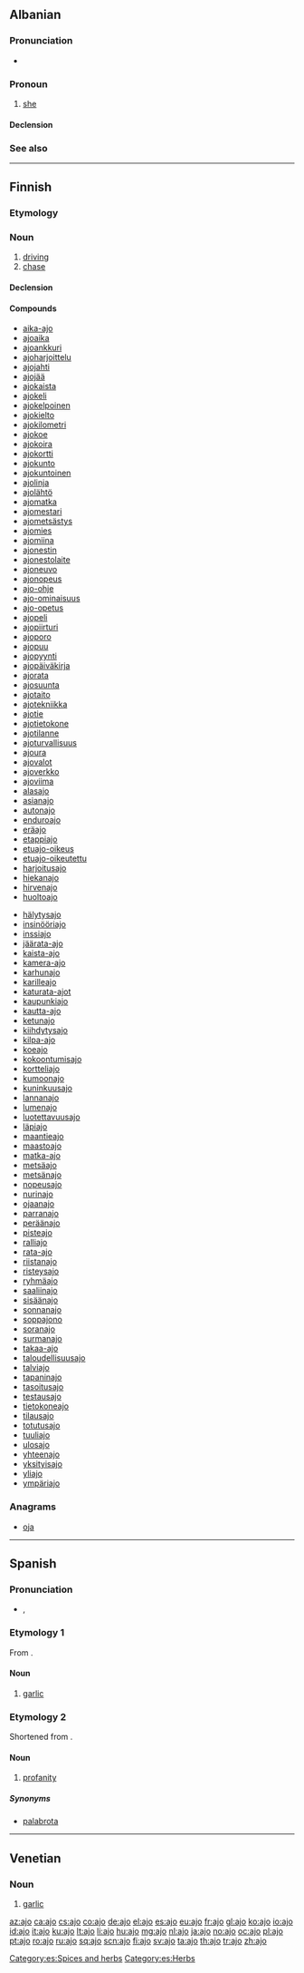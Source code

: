 {{also|-aĵo|aĵo|ajö}}
==Albanian==

===Pronunciation===
* {{IPA|[aˈjɔ]|lang=sq}}

===Pronoun===
{{sq-personal pronoun|g=f|atë|asaj|asaj}}

# [[she]]

====Declension====
{{sq-decl-personal pronoun}}

===See also===
{{sq-personal pronouns}}

----

==Finnish==

===Etymology===
{{suffix|ajaa|o|lang=fi}}

===Noun===
{{fi-noun}}

# [[driving]]
# [[chase]]

====Declension====
{{fi-decl-valo|aj|||o}}

====Compounds====
{{der-top|compounds}}
* [[aika-ajo]]
* [[ajoaika]]
* [[ajoankkuri]]
* [[ajoharjoittelu]]
* [[ajojahti]]
* [[ajojää]]
* [[ajokaista]]
* [[ajokeli]]
* [[ajokelpoinen]]
* [[ajokielto]]
* [[ajokilometri]]
* [[ajokoe]]
* [[ajokoira]]
* [[ajokortti]]
* [[ajokunto]]
* [[ajokuntoinen]]
* [[ajolinja]]
* [[ajolähtö]]
* [[ajomatka]]
* [[ajomestari]]
* [[ajometsästys]]
* [[ajomies]]
* [[ajomiina]]
* [[ajonestin]]
* [[ajonestolaite]]
* [[ajoneuvo]]
* [[ajonopeus]]
* [[ajo-ohje]]
* [[ajo-ominaisuus]]
* [[ajo-opetus]]
* [[ajopeli]]
* [[ajopiirturi]]
* [[ajoporo]]
* [[ajopuu]]
* [[ajopyynti]]
* [[ajopäiväkirja]]
* [[ajorata]]
* [[ajosuunta]]
* [[ajotaito]]
* [[ajotekniikka]]
* [[ajotie]]
* [[ajotietokone]]
* [[ajotilanne]]
* [[ajoturvallisuus]]
* [[ajoura]]
* [[ajovalot]]
* [[ajoverkko]]
* [[ajoviima]]
* [[alasajo]]
* [[asianajo]]
* [[autonajo]]
* [[enduroajo]]
* [[eräajo]]
* [[etappiajo]]
* [[etuajo-oikeus]]
* [[etuajo-oikeutettu]]
* [[harjoitusajo]]
* [[hiekanajo]]
* [[hirvenajo]]
* [[huoltoajo]]
{{der-mid}}
* [[hälytysajo]]
* [[insinööriajo]]
* [[inssiajo]]
* [[jäärata-ajo]]
* [[kaista-ajo]]
* [[kamera-ajo]]
* [[karhunajo]]
* [[karilleajo]]
* [[katurata-ajot]]
* [[kaupunkiajo]]
* [[kautta-ajo]]
* [[ketunajo]]
* [[kiihdytysajo]]
* [[kilpa-ajo]]
* [[koeajo]]
* [[kokoontumisajo]]
* [[kortteliajo]]
* [[kumoonajo]]
* [[kuninkuusajo]]
* [[lannanajo]]
* [[lumenajo]]
* [[luotettavuusajo]]
* [[läpiajo]]
* [[maantieajo]]
* [[maastoajo]]
* [[matka-ajo]]
* [[metsäajo]]
* [[metsänajo]]
* [[nopeusajo]]
* [[nurinajo]]
* [[ojaanajo]]
* [[parranajo]]
* [[peräänajo]]
* [[pisteajo]]
* [[ralliajo]]
* [[rata-ajo]]
* [[riistanajo]]
* [[risteysajo]]
* [[ryhmäajo]]
* [[saaliinajo]]
* [[sisäänajo]]
* [[sonnanajo]]
* [[soppajono]]
* [[soranajo]]
* [[surmanajo]]
* [[takaa-ajo]]
* [[taloudellisuusajo]]
* [[talviajo]]
* [[tapaninajo]]
* [[tasoitusajo]]
* [[testausajo]]
* [[tietokoneajo]]
* [[tilausajo]]
* [[totutusajo]]
* [[tuuliajo]]
* [[ulosajo]]
* [[yhteenajo]]
* [[yksityisajo]]
* [[yliajo]]
* [[ympäriajo]]
{{der-bottom}}

===Anagrams===
* [[oja#Finnish|oja]]

----

==Spanish==

===Pronunciation===
* {{IPA|/ˈaxo/|lang=es}}, {{X-SAMPA|/'axo/}}

===Etymology 1===
From {{etyl|la|es}} {{term|alium|lang=la}}.

====Noun====
{{es-noun|m}}

# [[garlic]]

===Etymology 2===
Shortened from {{term|carajo|car'''ajo'''|lang=es}}.

====Noun====
{{es-noun|m}}

# [[profanity]]

=====Synonyms=====
* [[palabrota]]

[[Category:es:Spices and herbs]]
[[Category:es:Herbs]]

----

==Venetian==

===Noun===
{{vec-noun|aj|m|o|i}}

# [[garlic]]

[[az:ajo]]
[[ca:ajo]]
[[cs:ajo]]
[[co:ajo]]
[[de:ajo]]
[[el:ajo]]
[[es:ajo]]
[[eu:ajo]]
[[fr:ajo]]
[[gl:ajo]]
[[ko:ajo]]
[[io:ajo]]
[[id:ajo]]
[[it:ajo]]
[[ku:ajo]]
[[lt:ajo]]
[[li:ajo]]
[[hu:ajo]]
[[mg:ajo]]
[[nl:ajo]]
[[ja:ajo]]
[[no:ajo]]
[[oc:ajo]]
[[pl:ajo]]
[[pt:ajo]]
[[ro:ajo]]
[[ru:ajo]]
[[sq:ajo]]
[[scn:ajo]]
[[fi:ajo]]
[[sv:ajo]]
[[ta:ajo]]
[[th:ajo]]
[[tr:ajo]]
[[zh:ajo]]
